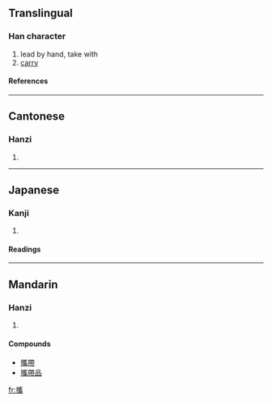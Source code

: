 {{see|携}}

==Translingual==
===Han character===
{{Han char|rn=64|rad=手|as=18|sn=21|four=5202<sub>7</sub>|canj=手山人月 (QUOB)}}
# lead by hand, take with
# [[carry]]
====References====
{{Han ref|kx=0463.310|dkj=13008|dj=0812.330|hdz=31987.050|uh=651C|ud=25884|bh=C4E2|bd=50402}}

----
==Cantonese==
===Hanzi===
{{yue-hanzi|jyut=|y=kwai4}}
# {{defn|Cantonese}}

----
==Japanese==
===Kanji===
{{ja-kanji|grade=|rs=手18}}
# {{defn|Japanese}} 
====Readings====
{{ja-readings|on=[[けい]] (kei)|kun=[[たずさえる]] (tazusaeru)}}

----
==Mandarin==
===Hanzi===
{{cmn-hanzi|sim=携|pin=[[xī]] (xi1)|wg=hsi<sup>1</sup>}}
# {{defn|Mandarin}}

====Compounds====
*[[攜帶]]
*[[攜帶品]]

[[fr:攜]]